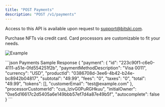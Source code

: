 ```yaml
---
title: "POST Payments"
description: "POST /v1/payments"
---
```


<Note>Access to this API is available upon request to support@bitski.com.</Note>

Purchase NFTs via credit card. Card processors are customizable to fit your needs.

![Example](/assets/images/purchase-9b8257de78baa9a450d36c5d5647b0c1.png "Purchase flow")

<ResponseExample>
```json Payments Sample Response
{
  "payment": {
    "id": "223c90f1-c6e0-4111-a51e-0fd554251f2b",
    "paymentMethodDescription": "Visa 0011",
    "currency": "USD",
    "productId": "0386708d-3ee6-4b42-b24e-bc8942b04817",
    "subtotal": "49.99",
    "fees": "0",
    "taxes": "0",
    "total": "49.99",
    "tokens": [],
    "customerEmail": "test@example.com"
  },
  "processorCustomerId": "cus_IzivG0PuRGHkuu",
  "initialOwner": "0xe5d16617c2d5405a6e149bbb57ef7d4a87e49b5f",
  "autocomplete": false
}
```
</ResponseExample>
